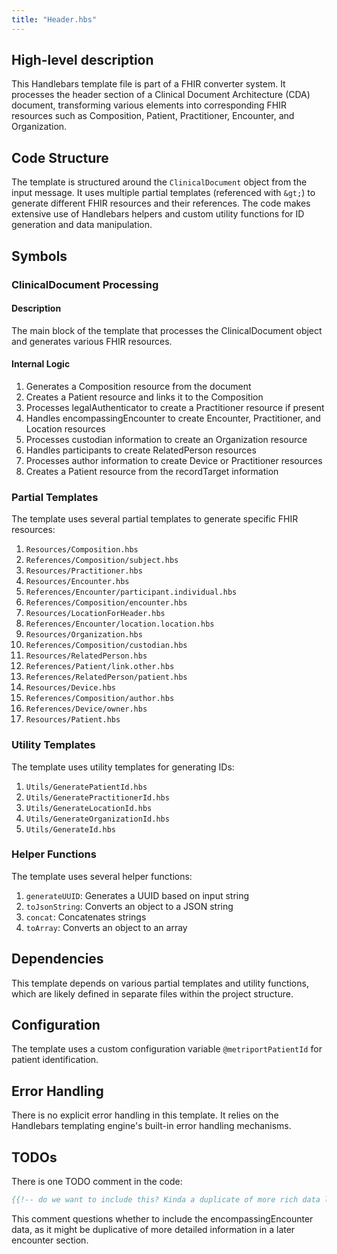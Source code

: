 ```yaml
---
title: "Header.hbs"
---
```


## High-level description
This Handlebars template file is part of a FHIR converter system. It processes the header section of a Clinical Document Architecture (CDA) document, transforming various elements into corresponding FHIR resources such as Composition, Patient, Practitioner, Encounter, and Organization.

## Code Structure
The template is structured around the `ClinicalDocument` object from the input message. It uses multiple partial templates (referenced with `&gt;`) to generate different FHIR resources and their references. The code makes extensive use of Handlebars helpers and custom utility functions for ID generation and data manipulation.

## Symbols

### ClinicalDocument Processing
#### Description
The main block of the template that processes the ClinicalDocument object and generates various FHIR resources.

#### Internal Logic
1. Generates a Composition resource from the document
2. Creates a Patient resource and links it to the Composition
3. Processes legalAuthenticator to create a Practitioner resource if present
4. Handles encompassingEncounter to create Encounter, Practitioner, and Location resources
5. Processes custodian information to create an Organization resource
6. Handles participants to create RelatedPerson resources
7. Processes author information to create Device or Practitioner resources
8. Creates a Patient resource from the recordTarget information

### Partial Templates
The template uses several partial templates to generate specific FHIR resources:

1. `Resources/Composition.hbs`
2. `References/Composition/subject.hbs`
3. `Resources/Practitioner.hbs`
4. `Resources/Encounter.hbs`
5. `References/Encounter/participant.individual.hbs`
6. `References/Composition/encounter.hbs`
7. `Resources/LocationForHeader.hbs`
8. `References/Encounter/location.location.hbs`
9. `Resources/Organization.hbs`
10. `References/Composition/custodian.hbs`
11. `Resources/RelatedPerson.hbs`
12. `References/Patient/link.other.hbs`
13. `References/RelatedPerson/patient.hbs`
14. `Resources/Device.hbs`
15. `References/Composition/author.hbs`
16. `References/Device/owner.hbs`
17. `Resources/Patient.hbs`

### Utility Templates
The template uses utility templates for generating IDs:

1. `Utils/GeneratePatientId.hbs`
2. `Utils/GeneratePractitionerId.hbs`
3. `Utils/GenerateLocationId.hbs`
4. `Utils/GenerateOrganizationId.hbs`
5. `Utils/GenerateId.hbs`

### Helper Functions
The template uses several helper functions:

1. `generateUUID`: Generates a UUID based on input string
2. `toJsonString`: Converts an object to a JSON string
3. `concat`: Concatenates strings
4. `toArray`: Converts an object to an array

## Dependencies
This template depends on various partial templates and utility functions, which are likely defined in separate files within the project structure.

## Configuration
The template uses a custom configuration variable `@metriportPatientId` for patient identification.

## Error Handling
There is no explicit error handling in this template. It relies on the Handlebars templating engine's built-in error handling mechanisms.

## TODOs
There is one TODO comment in the code:
```handlebars
{{!-- do we want to include this? Kinda a duplicate of more rich data later in encounter section --}}
```
This comment questions whether to include the encompassingEncounter data, as it might be duplicative of more detailed information in a later encounter section.